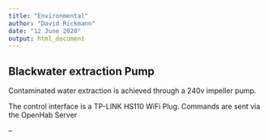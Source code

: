 ```yaml
---
title: "Environmental"
author: "David Rickmann"
date: "12 June 2020"
output: html_document
---
```


## Blackwater extraction Pump

Contaminated water extraction is achieved through a 240v impeller pump. 

The control interface is a TP-LINK HS110 WiFi Plug.
Commands are sent via the OpenHab Server








--



